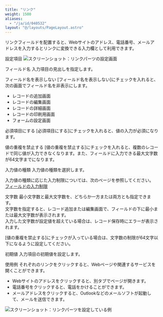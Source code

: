 ```yaml
---
title: "リンク"
weight: 1500
aliases:
  - "/ja/id/040532"
layout: "@/layouts/PageLayout.astro"
---
```




リンクフィールドを配置すると、Webサイトのアドレス、電話番号、メールアドレスを入力するとリンクに変換できる入力欄として利用できます。

<Heading id="form_parts_link_20">設定項目</Heading>
<Img src="/k/kintone/img-ja/link03.png" alt="スクリーンショット：リンクパーツの設定画面" />

<Heading level={3} id="form_parts_link_2010">フィールド名</Heading>
入力項目の見出しを指定します。

<Heading level={3} id="form_parts_link_2020">フィールド名を表示しない</Heading>
[フィールド名を表示しない]にチェックを入れると、次の画面でフィールド名を非表示にします。

* レコードの追加画面
* レコードの編集画面
* レコードの詳細画面
* レコードの印刷用画面
* フォームの設定画面

<Heading level={3} id="form_parts_link_2030">必須項目にする</Heading>
[必須項目にする]にチェックを入れると、値の入力が必須になります。

<Heading level={3} id="form_parts_link_2040">値の重複を禁止する</Heading>
[値の重複を禁止する]にチェックを入れると、複数のレコードで同じ値が入力できなくなります。また、フィールドに入力できる最大文字数が64文字までになります。

<Heading level={3} id="form_parts_link_2050">入力値の種類</Heading>
入力値の種類を選択します。

<Note>

入力値の種類に応じた入力制限については、次のページを参照してください。  
[フィールドの入力制限](/k/ja/id/040528.html)

</Note>

<Heading level={3} id="form_parts_link_2060">文字数</Heading>
最小文字数と最大文字数を、どちらか一方または両方とも指定できます。  
文字数を指定すると、レコード追加または編集画面で、フィールドの下に最小または最大文字数が表示されます。  
入力した文字数が設定値を超えている場合は、レコード保存時にエラーが表示されます。

[値の重複を禁止する]にチェックが入っている場合は、文字数の制限が64文字以下になるように設定してください。

<Heading level={3} id="form_parts_link_2070">初期値</Heading>
入力項目の初期値を設定します。

<Heading id="form_parts_link_10">使用例</Heading>
それぞれのリンクをクリックすると、Webページや関連するサービスを開くことができます。

* Webサイトのアドレスをクリックすると、別タブでページが開きます。
* 電話番号をクリックすると、電話をかけることができます。
* メールアドレスをクリックすると、Outlookなどのメールソフトが起動して、メールを送信できます。

<Img src="/k/kintone/img-ja/link02.png" alt="スクリーンショット：リンクパーツを設定している例" />

